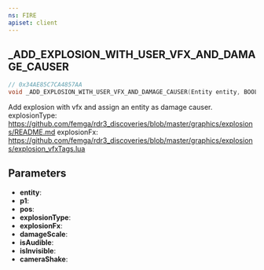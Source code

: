 ```yaml
---
ns: FIRE
apiset: client
---
```

## _ADD_EXPLOSION_WITH_USER_VFX_AND_DAMAGE_CAUSER

```c
// 0x34AE85C7CA4857AA
void _ADD_EXPLOSION_WITH_USER_VFX_AND_DAMAGE_CAUSER(Entity entity, BOOL p1, Vector3 pos, int explosionType, Hash explosionFx, float damageScale, BOOL isAudible, BOOL isInvisible, float cameraShake);
```

Add explosion with vfx and assign an entity as damage causer.
explosionType: https://github.com/femga/rdr3_discoveries/blob/master/graphics/explosions/README.md
explosionFx: https://github.com/femga/rdr3_discoveries/blob/master/graphics/explosions/explosion_vfxTags.lua

## Parameters
* **entity**:
* **p1**:
* **pos**:
* **explosionType**:
* **explosionFx**:
* **damageScale**:
* **isAudible**:
* **isInvisible**:
* **cameraShake**: